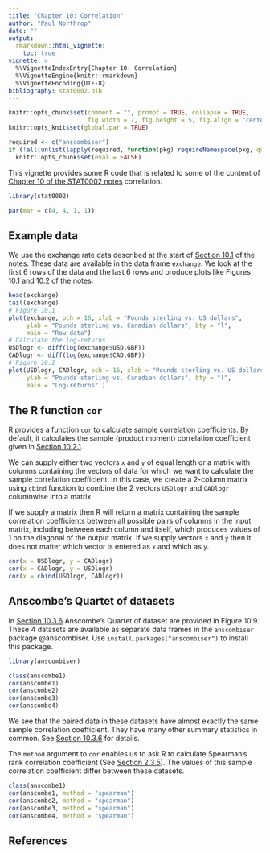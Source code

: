 ```yaml
---
title: "Chapter 10: Correlation"
author: "Paul Northrop"
date: ""
output: 
  rmarkdown::html_vignette:
    toc: true
vignette: >
  %\VignetteIndexEntry{Chapter 10: Correlation}
  %\VignetteEngine{knitr::rmarkdown}
  %\VignetteEncoding{UTF-8}
bibliography: stat0002.bib
---
```


```r
knitr::opts_chunk$set(comment = "", prompt = TRUE, collapse = TRUE,
                      fig.width = 7, fig.height = 5, fig.align = 'center')
knitr::opts_knit$set(global.par = TRUE)

required <- c("anscombiser")
if (!all(unlist(lapply(required, function(pkg) requireNamespace(pkg, quietly = TRUE)))))
  knitr::opts_chunk$set(eval = FALSE)
```

This vignette provides some R code that is related to some of the content of [Chapter 10 of the STAT0002 notes](https://paulnorthrop.github.io/stat0002book/correlationchapter.html#correlationchapter) correlation.  

```r
library(stat0002)
```

```r
par(mar = c(4, 4, 1, 1))
```

## Example data

We use the exchange rate data described at the start of [Section 10.1](https://paulnorthrop.github.io/stat0002book/correlationchapter.html#correlation-a-measure-of-linear-association) of the notes. These data are available in the data frame `exchange`. We look at the first 6 rows of the data and the last 6 rows and produce plots like Figures 10.1 and 10.2 of the notes.

```r
head(exchange)
tail(exchange)
# Figure 10.1
plot(exchange, pch = 16, xlab = "Pounds sterling vs. US dollars",
     ylab = "Pounds sterling vs. Canadian dollars", bty = "l", 
     main = "Raw data")
# Calculate the log-returns
USDlogr <- diff(log(exchange$USD.GBP))
CADlogr <- diff(log(exchange$CAD.GBP))
# Figure 10.2
plot(USDlogr, CADlogr, pch = 16, xlab = "Pounds sterling vs. US dollars",
     ylab = "Pounds sterling vs. Canadian dollars", bty = "l", 
     main = "Log-returns" )
```


## The R function `cor`

R provides a function `cor` to calculate sample correlation coefficients.  By default, it calculates the sample (product moment) correlation coefficient given in [Section 10.2.1](https://paulnorthrop.github.io/stat0002book/correlationchapter.html#estimation). 

We can supply either two vectors `x` and `y` of equal length or a matrix with columns containing the vectors of data for which we want to calculate the sample correlation coefficient. In this case, we create a 2-column matrix using `cbind` function to combine the 2 vectors `USDlogr` and `CADlogr` columnwise into a matrix. 

If we supply a matrix then R will return a matrix containing the sample correlation coefficients between all possible pairs of columns in the input matrix, including between each column and itself, which produces values of 1 on the diagonal of the output matrix. If we supply vectors `x` and `y` then it does not matter which vector is entered as `x` and which as `y`.   

```r
cor(x = USDlogr, y = CADlogr)
cor(x = CADlogr, y = USDlogr)
cor(x = cbind(USDlogr, CADlogr))
```

## Anscombe's Quartet of datasets

In [Section 10.3.6](https://paulnorthrop.github.io/stat0002book/correlationchapter.html#anscombes-datasets) Anscombe's Quartet of dataset are provided in Figure 10.9. These 4 datasets are available as separate data frames in the `anscombiser` package @anscombiser.  Use `install.packages("anscombiser")` to install this package.

```r
library(anscombiser)
```

```r
class(anscombe1)
cor(anscombe1)
cor(anscombe2)
cor(anscombe3)
cor(anscombe4)
```

We see that the paired data in these datasets have almost exactly the same sample correlation coefficient.  They have many other summary statistics in common.  See [Section 10.3.6](https://paulnorthrop.github.io/stat0002book/correlationchapter.html#anscombes-datasets) for details.

The `method` argument to `cor` enables us to ask R to calculate Spearman's rank correlation coefficient (See [Section 2.3.5](https://paulnorthrop.github.io/stat0002book/descriptive.html#corr1)). The values of this sample correlation coefficient differ between these datasets.

```r
class(anscombe1)
cor(anscombe1, method = "spearman")
cor(anscombe2, method = "spearman")
cor(anscombe3, method = "spearman")
cor(anscombe4, method = "spearman")
```


## References

<script type="text/x-mathjax-config">
   MathJax.Hub.Config({  "HTML-CSS": { minScaleAdjust: 125, availableFonts: [] }  });
</script>
